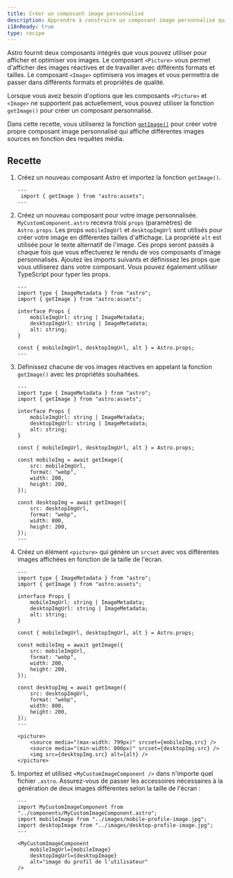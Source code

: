 ```yaml
---
title: Créer un composant image personnalisé 
description: Apprendre à construire un composant image personnalisé qui supporte les requêtes média en utilisant la fonction getImage.
i18nReady: true
type: recipe
---
```


Astro fournit deux composants intégrés que vous pouvez utiliser pour afficher et optimiser vos images.  Le composant `<Picture>` vous permet d'afficher des images réactives et de travailler avec différents formats et tailles. Le composant `<Image>` optimisera vos images et vous permettra de passer dans différents formats et propriétés de qualité.

Lorsque vous avez besoin d'options que les composants `<Picture>` et `<Image>` ne supportent pas actuellement, vous pouvez utiliser la fonction `getImage()` pour créer un composant personnalisé. 

Dans cette recette, vous utiliserez la fonction [`getImage()`](/fr/guides/images/#générer-des-images-avec-getimage) pour créer votre propre composant image personnalisé qui affiche différentes images sources en fonction des requêtes média.

## Recette

1. Créez un nouveau composant Astro et importez la fonction `getImage()`.

    ```astro title="src/components/MyCustomImageComponent.astro" 
    ---
     import { getImage } from "astro:assets";
    ---

    ```

2. Créez un nouveau composant pour votre image personnalisée. `MyCustomComponent.astro` recevra trois `props` (paramètres) de `Astro.props`. Les props `mobileImgUrl` et `desktopImgUrl` sont utilisés pour créer votre image en différentes tailles d'affichage. La propriété `alt` est utilisée pour le texte alternatif de l'image. Ces props seront passés à chaque fois que vous effectuerez le rendu de vos composants d'image personnalisés. Ajoutez les imports suivants et définissez les props que vous utiliserez dans votre composant. Vous pouvez également utiliser TypeScript pour typer les props. 

    ```astro title="src/components/MyCustomImageComponent.astro" ins={3, 11}
    ---
    import type { ImageMetadata } from "astro";
    import { getImage } from "astro:assets";

    interface Props {
        mobileImgUrl: string | ImageMetadata;
        desktopImgUrl: string | ImageMetadata;
        alt: string;
    }

    const { mobileImgUrl, desktopImgUrl, alt } = Astro.props;
    ---

    ```

3. Définissez chacune de vos images réactives en appelant la fonction `getImage()` avec les propriétés souhaitées.

    ```astro title="src/components/MyCustomImageComponent.astro" ins={13-18, 20-25}
    ---
    import type { ImageMetadata } from "astro";
    import { getImage } from "astro:assets";

    interface Props {
        mobileImgUrl: string | ImageMetadata;
        desktopImgUrl: string | ImageMetadata;
        alt: string;
    }

    const { mobileImgUrl, desktopImgUrl, alt } = Astro.props;

    const mobileImg = await getImage({
        src: mobileImgUrl,
        format: "webp",
        width: 200,
        height: 200,
    });

    const desktopImg = await getImage({
        src: desktopImgUrl,
        format: "webp",
        width: 800,
        height: 200,
    });
    ---

    ```

4. Créez un élément `<picture>` qui génère un `srcset` avec vos différentes images affichées en fonction de la taille de l'écran. 

    ```astro title="src/components/MyCustomImageComponent.astro" ins={28-32}
    ---
    import type { ImageMetadata } from "astro";
    import { getImage } from "astro:assets";

    interface Props {
        mobileImgUrl: string | ImageMetadata;
        desktopImgUrl: string | ImageMetadata;
        alt: string;
    }

    const { mobileImgUrl, desktopImgUrl, alt } = Astro.props;

    const mobileImg = await getImage({
        src: mobileImgUrl,
        format: "webp",
        width: 200,
        height: 200,
    });

    const desktopImg = await getImage({
        src: desktopImgUrl,
        format: "webp",
        width: 800,
        height: 200,
    });
    ---

    <picture>
        <source media="(max-width: 799px)" srcset={mobileImg.src} />
        <source media="(min-width: 800px)" srcset={desktopImg.src} />
        <img src={desktopImg.src} alt={alt} />
    </picture>

    ```

5. Importez et utilisez `<MyCustomImageComponent />` dans n'importe quel fichier `.astro`. Assurez-vous de passer les accessoires nécessaires à la génération de deux images différentes selon la taille de l'écran :

    ```astro title="src/pages/index.astro" 
    ---
    import MyCustomImageComponent from "../components/MyCustomImageComponent.astro";
    import mobileImage from "../images/mobile-profile-image.jpg";
    import desktopImage from "../images/desktop-profile-image.jpg";
    ---

    <MyCustomImageComponent
        mobileImgUrl={mobileImage}
        desktopImgUrl={desktopImage}
        alt="image du profil de l'utilisateur"
    />

    ```

